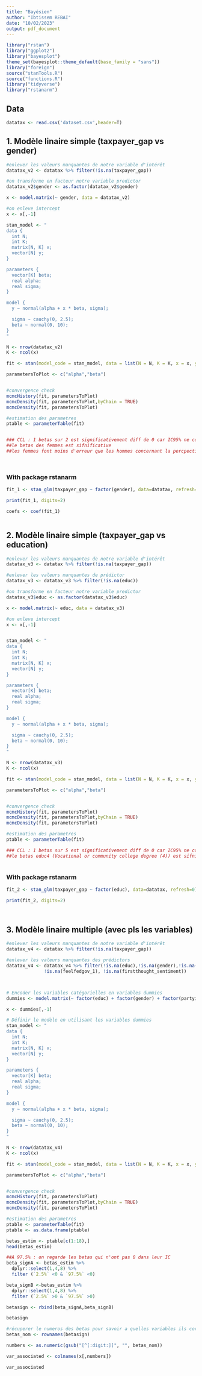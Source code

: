 ---
title: "Bayésien"
author: "Ibtissem REBAI"
date: "10/02/2023"
output: pdf_document
---


```{r setup, include=FALSE}
library("rstan")
library("ggplot2")
library("bayesplot")
theme_set(bayesplot::theme_default(base_family = "sans"))
library("foreign")
source("stanTools.R")
source("functions.R")
library("tidyverse")
library("rstanarm")

```

## Data

```{r}
datatax <- read.csv('dataset.csv',header=T)

```


## 1. Modèle linaire simple (taxpayer_gap vs gender)


```{r}
#enlever les valeurs manquantes de notre variable d'intérêt
datatax_v2 <- datatax %>% filter(!is.na(taxpayer_gap))

#on transforme en facteur notre variable predictor
datatax_v2$gender <- as.factor(datatax_v2$gender)

x <- model.matrix(~ gender, data = datatax_v2)

#on enleve intercept
x <- x[,-1]

stan_model <- "
data {
  int N;
  int K;
  matrix[N, K] x;
  vector[N] y;
}

parameters {
  vector[K] beta;
  real alpha;
  real sigma;
}

model {
  y ~ normal(alpha + x * beta, sigma);

  sigma ~ cauchy(0, 2.5); 
  beta ~ normal(0, 10); 
}
"

N <- nrow(datatax_v2)
K <- ncol(x)

fit <- stan(model_code = stan_model, data = list(N = N, K = K, x = x, y = datatax_v2$taxpayer_gap))

parametersToPlot <- c("alpha","beta")


#convergence check
mcmcHistory(fit, parametersToPlot)
mcmcDensity(fit, parametersToPlot,byChain = TRUE)
mcmcDensity(fit, parametersToPlot)

#estimation des parametres
ptable <- parameterTable(fit)


### CCL : 1 betas sur 2 est significativement diff de 0 car IC95% ne contient pas 0
##le betas des femmes est sifnificative
##les femmes font moins d'erreur que les hommes concernant la percpection des taxes         




```

### With package rstanarm

```{r}



fit_1 <- stan_glm(taxpayer_gap ~ factor(gender), data=datatax, refresh=0)

print(fit_1, digits=2)

coefs <- coef(fit_1)



```




## 2. Modèle linaire simple (taxpayer_gap vs education)


```{r}
#enlever les valeurs manquantes de notre variable d'intérêt
datatax_v3 <- datatax %>% filter(!is.na(taxpayer_gap))

#enlever les valeurs manquantes de prédictor
datatax_v3 <- datatax_v3 %>% filter(!is.na(educ))

#on transforme en facteur notre variable predictor
datatax_v3$educ <- as.factor(datatax_v3$educ)

x <- model.matrix(~ educ, data = datatax_v3)

#on enleve intercept
x <- x[,-1]


stan_model <- "
data {
  int N;
  int K;
  matrix[N, K] x;
  vector[N] y;
}

parameters {
  vector[K] beta;
  real alpha;
  real sigma;
}

model {
  y ~ normal(alpha + x * beta, sigma);

  sigma ~ cauchy(0, 2.5); 
  beta ~ normal(0, 10); 
}
"

N <- nrow(datatax_v3)
K <- ncol(x)

fit <- stan(model_code = stan_model, data = list(N = N, K = K, x = x, y = datatax_v3$taxpayer_gap))

parametersToPlot <- c("alpha","beta")


#convergence check
mcmcHistory(fit, parametersToPlot)
mcmcDensity(fit, parametersToPlot,byChain = TRUE)
mcmcDensity(fit, parametersToPlot)

#estimation des parametres
ptable <- parameterTable(fit)

### CCL : 1 betas sur 5 est significativement diff de 0 car IC95% ne contient pas 0
##le betas educ4 (Vocational or community college degree (4)) est sifnificative
         

```

### With package rstanarm

```{r}


fit_2 <- stan_glm(taxpayer_gap ~ factor(educ), data=datatax, refresh=0)

print(fit_2, digits=2)




```

## 3. Modèle linaire multiple (avec pls les variables)

```{r}

#enlever les valeurs manquantes de notre variable d'intérêt
datatax_v4 <- datatax %>% filter(!is.na(taxpayer_gap))

#enlever les valeurs manquantes des prédictors
datatax_v4 <- datatax_v4 %>% filter(!is.na(educ),!is.na(gender),!is.na(partyid),!is.na(educ),!is.na(taxpayer),
              !is.na(feelfedgov_1), !is.na(firstthought_sentiment))



# Encoder les variables catégorielles en variables dummies
dummies <- model.matrix(~ factor(educ) + factor(gender) + factor(partyid) + factor(taxpayer) + factor(firstthought_sentiment), data = datatax_v4)

x <- dummies[,-1]

# Définir le modèle en utilisant les variables dummies
stan_model <- "
data {
  int N;
  int K;
  matrix[N, K] x;
  vector[N] y;
}

parameters {
  vector[K] beta;
  real alpha;
  real sigma;
}

model {
  y ~ normal(alpha + x * beta, sigma);

  sigma ~ cauchy(0, 2.5); 
  beta ~ normal(0, 10); 
}
"

N <- nrow(datatax_v4)
K <- ncol(x)

fit <- stan(model_code = stan_model, data = list(N = N, K = K, x = x, y = datatax_v4$taxpayer_gap))

parametersToPlot <- c("alpha","beta")


#convergence check
mcmcHistory(fit, parametersToPlot)
mcmcDensity(fit, parametersToPlot,byChain = TRUE)
mcmcDensity(fit, parametersToPlot)

#estimation des parametres
ptable <- parameterTable(fit)
ptable <- as.data.frame(ptable)

betas_estim <- ptable[c(1:18),]
head(betas_estim)

##A 97.5% : on regarde les betas qui n'ont pas 0 dans leur IC
beta_signA <- betas_estim %>%
  dplyr::select(1,4,8) %>%
  filter (`2.5%` <0 & `97.5%` <0)

beta_signB <-betas_estim %>%
  dplyr::select(1,4,8) %>%
  filter (`2.5%` >0 & `97.5%` >0)

betasign <- rbind(beta_signA,beta_signB)

betasign

#récuperer le numeros des betas pour savoir a quelles variables ils correspondent
betas_nom <- rownames(betasign)

numbers <- as.numeric(gsub("[^[:digit:]]", "", betas_nom))

var_associated <- colnames(x[,numbers])

var_associated

```
